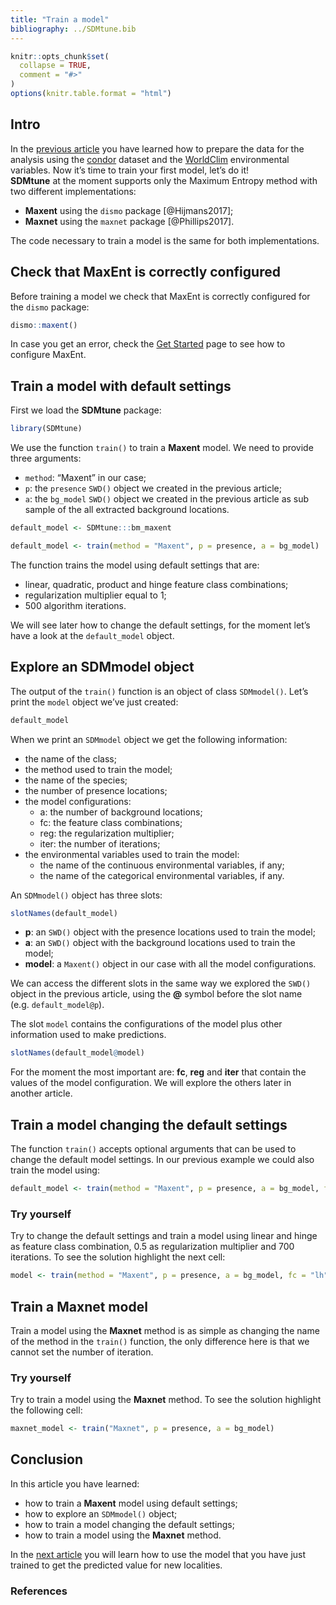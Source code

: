 ```yaml
---
title: "Train a model"
bibliography: ../SDMtune.bib
---
```


```r
knitr::opts_chunk$set(
  collapse = TRUE,
  comment = "#>"
)
options(knitr.table.format = "html")
```

## Intro

In the [previous article](./prepare_data.html) you have learned how to prepare the data for the analysis using the [condor](../../reference/condor.html) dataset and the [WorldClim](http://www.worldclim.org/) environmental variables. Now it's time to train your first model, let's do it!  
**SDMtune** at the moment supports only the Maximum Entropy method with two different implementations:

* **Maxent** using the `dismo` package [@Hijmans2017];
* **Maxnet** using the `maxnet` package [@Phillips2017].

The code necessary to train a model is the same for both implementations.

## Check that MaxEnt is correctly configured

Before training a model we check that MaxEnt is correctly configured for the `dismo` package:
```r
dismo::maxent()
```

In case you get an error, check the [Get Started](../SDMtune.html) page to see how to configure MaxEnt.

## Train a model with default settings

First we load the **SDMtune** package:

```r
library(SDMtune)
```


We use the function `train()` to train a **Maxent** model. We need to provide three arguments:

* `method`: "Maxent" in our case;
* `p`: the `presence` `SWD()` object we created in the previous article;
* `a`: the `bg_model` `SWD()` object we created in the previous article as sub sample of the all extracted background locations.

```r
default_model <- SDMtune:::bm_maxent
```
```r
default_model <- train(method = "Maxent", p = presence, a = bg_model)
```

The function trains the model using default settings that are:

* linear, quadratic, product and hinge feature class combinations;
* regularization multiplier equal to 1;
* 500 algorithm iterations.

We will see later how to change the default settings, for the moment let's have a look at the `default_model` object.

## Explore an SDMmodel object

The output of the `train()` function is an object of class `SDMmodel()`. Let's print the `model` object we've just created:
```r
default_model
```

When we print an `SDMmodel` object we get the following information:

* the name of the class;
* the method used to train the model;
* the name of the species;
* the number of presence locations;
* the model configurations:
    + a: the number of background locations;
    + fc: the feature class combinations;
    + reg: the regularization multiplier;
    + iter: the number of iterations;
* the environmental variables used to train the model:
    + the name of the continuous environmental variables, if any;
    + the name of the categorical environmental variables, if any.
    
An `SDMmodel()` object has three slots:

```r
slotNames(default_model)
```

* **p**: an `SWD()` object with the presence locations used to train the model;
* **a**: an `SWD()` object with the background locations used to train the model;
* **model**: a `Maxent()` object in our case with all the model configurations.

We can access the different slots in the same way we explored the `SWD()` object in the previous article, using the **\@** symbol before the slot name (e.g. `default_model@p`).

The slot `model` contains the configurations of the model plus other information used to make predictions.

```r
slotNames(default_model@model)
```

For the moment the most important are: **fc**, **reg** and **iter** that contain the values of the model configuration. We will explore the others later in another article.

## Train a model changing the default settings

The function `train()` accepts optional arguments that can be used to change the default model settings. In our previous example we could also train the model using:

```r
default_model <- train(method = "Maxent", p = presence, a = bg_model, fc = "lqph", reg = 1, iter = 500)
```

### Try yourself
Try to change the default settings  and train a model using linear and hinge as feature class combination, 0.5 as regularization multiplier and 700 iterations. To see the solution highlight the next cell:

```r
model <- train(method = "Maxent", p = presence, a = bg_model, fc = "lh", reg = 0.5, iter = 700)
```

## Train a Maxnet model

Train a model using the **Maxnet** method is as simple as changing the name of the method in the `train()` function, the only difference here is that we cannot set the number of iteration.

### Try yourself

Try to train a model using the **Maxnet** method. To see the solution highlight the following cell:

```r
maxnet_model <- train("Maxnet", p = presence, a = bg_model)
```

## Conclusion

In this article you have learned:

* how to train a **Maxent** model using default settings;
* how to explore an `SDMmodel()` object;
* how to train a model changing the default settings;
* how to train a model using the **Maxnet** method.

In the [next article](./make_predictions.html) you will learn how to use the model that you have just trained to get the predicted value for new localities.

### References
